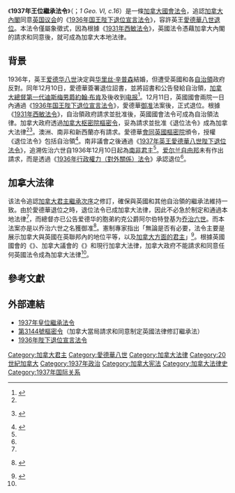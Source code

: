 {{NoteTA
| G1 = PoliticiansUK
| G2 = PP
| G3 = TO
| G4 = UK Places
| 1 = zh-tw:侍從官; zh-cn:侍從官; zh-hk:武官;
| 2 = zh-tw:國教會; zh-cn:国教会; zh-hk:聖公會;
}}
{{Infobox legislation
| short_title = 1937年王位繼承法令<br><small>{{lang|en|Succession to the Throne Act, 1937}}</small>
| legislature = [[加拿大國會|加拿大國會]] 
| long_title = 本法令旨在修改涉及王位繼承方面之法律
| citation = 1 Geo. VI, c.16
| enacted_by = [[加拿大國會|加拿大國會]]
| royal_assent = {{startdate|1937|3|31}}
| status = In force
}}
《'''1937年王位繼承法令'''》（{{lang-en|''Succession to the Throne Act, 1937''}}；''1 Geo. VI, c.16''）是一條[[加拿大國會|加拿大國會]][[國會法令|法令]]，追認[[加拿大內閣|加拿大內閣]]同意[[英国议会|英国议会]]的《[[1936年国王陛下退位宣言法令|1936年国王陛下退位宣言法令]]》，容許英王[[愛德華八世退位|愛德華八世退位]]。本法令僅屬象徵式，因為根據《[[1931年西敏法令|1931年西敏法令]]》，英國法令憑藉加拿大內閣的請求和同意後，就可成為加拿大本地法律。

== 背景 ==
{{main|愛德華八世退位}}
1936年，英王[[爱德华八世|爱德华八世]]決定與[[华里丝·辛普森|华里丝·辛普森]]結婚，但遭受英國和各[[自治領|自治領]]政府反對。同年12月10日，愛德華簽署退位詔書，並將詔書和公告發給自治領，[[加拿大總督|加拿大總督]][[約翰·布肯|第一代迪斯梅男爵約翰·布肯]]及後收到[[电报|电报]]<ref name=CPR>{{cite journal| last=Toffoli| first=Gary| author2=Benoit, Paul| title=More is Needed to Change the Rules of Succession for Canada| journal=Canadian Parliamentary Review| volume=36| issue=2013年夏季 page=10| publisher=加拿大國會| location=渥太華| url=http://www.revparl.ca/36/2/36n2_13e_print.pdf| issn=0229-2548| accessdate=2013-07-29| archive-date=2018-09-06| archive-url=https://web.archive.org/web/20180906181210/http://www.revparl.ca/36/2/36n2_13e_print.pdf| dead-url=no}}</ref>。12月11日，英國國會兩院一日內通過《[[1936年国王陛下退位宣言法令|1936年国王陛下退位宣言法令]]》，愛德華[[御准|御准]]法案後，正式退位。根據《[[1931年西敏法令|1931年西敏法令]]》，自治領政府請求並批准後，英國國會法令可成為自治領法律。加拿大政府透過[[加拿大枢密院|加拿大枢密院]][[樞密令|樞密令]]，妥為請求並批准《退位法令》成為加拿大法律<ref name=CPR /><ref name=Twomey>{{cite AV media| people=Anne Twomey| title=Professor Anne Twomey - Succession to the Crown: foiled by Canada?| medium=Digital video| publisher=倫敦大學學院| location=倫敦| date=2014-09-18| url=http://vimeo.com/108335929| access-date=2020-10-13| archive-date=2021-01-08| archive-url=https://web.archive.org/web/20210108124158/https://vimeo.com/108335929| dead-url=no}} {{Wayback|url=http://vimeo.com/108335929 |date=20210108124158 }}</ref>。澳洲、南非和新西蘭亦有請求。愛德華[[女王會同樞密院|會同]][[英國樞密院|英國樞密院]]頒令，授權《退位法令》包括自治領<ref>{{cite news|title=King Edward renounces the throne|publisher=衛報|date=1936-12|url=http://century.guardian.co.uk/1930-1939/Story/0,6051,127047,00.html|accessdate=2020-10-13|archive-date=2008-02-06|archive-url=https://web.archive.org/web/20080206112831/http://century.guardian.co.uk/1930-1939/Story/0,6051,127047,00.html|dead-url=no}}</ref>。南非議會之後通過《[[1937年英王陛下愛德華八世退位法令|1937年英王愛德華八世陛下退位法令]]》，追溯佐治六世自1936年12月10日起為[[南非君主|南非君主]]<ref name=":0" />。[[爱尔兰自由邦|爱尔兰自由邦]]未有作出請求，而是透過《[[1936年行政權力（對外關係）法令|1936年行政權力（對外關係）法令]]》承認退位<ref name=":0" />。

== 加拿大法律 ==
该法令追認[[英国王位继承|加拿大君主繼承次序]]之修訂，確保與英國和其他自治領的繼承法維持一致。由於愛德華退位之時，退位法令已成加拿大法律，因此不必急於制定和通過本地法律<ref name=Twomey/>，而總督亦已公告爱德华的胞弟約克公爵阿尔伯特登基为[[乔治六世|乔治六世]]。而本法案亦是以乔治六世之名獲御准<ref>{{cite AV media| people=Various| title=In Committee from the Senate: Legal and Constitutional Affairs - March 20, 2013| medium=Digital video| publisher=CPAC| location=渥太華| date=2013-03-20| url=http://www.cpac.ca/en/digital-archives/?search=succession%20throne&orderby=relevance| dead-url=yes| archive-url=https://web.archive.org/web/20150413142423/http://www.cpac.ca/en/digital-archives/?search=succession%20throne&orderby=relevance| archive-date=2015-04-13| access-date=2020-10-13}} {{Wayback|url=http://www.cpac.ca/en/digital-archives/?search=succession%20throne&orderby=relevance |date=20150413142423 }}</ref>。憲制專家指出「無論是否有必要，法令主要是展示加拿大與英國在英聯邦內的地位平等，以及[[加拿大君主|加拿大方面的君主]]」<ref name=":0">{{cite web| url=https://www.sfu.ca/~aheard/324/Independence.html| last=Herald| first=Andrew| title=Canadian Independence| date=1990| publisher=西門菲莎大學| accessdate=2013-07-24| archive-date=2009-02-21| archive-url=https://web.archive.org/web/20090221150147/http://www.sfu.ca/~aheard/324/Independence.html| dead-url=no}}</ref>。根據英國國會的《{{tsl|en|Canada Act, 1982|1982年加拿大法令}}》、加拿大議會的《{{tsl|en|Constitution Act, 1982|1982年憲法法令}}》和現行加拿大法律，加拿大政府不能請求和同意任何英國法令成為加拿大法律<ref name=Twomey/>。

== 參考文獻 ==
{{Reflist|30em}}

== 外部連結 ==
* [http://jameswjbowden.files.wordpress.com/2013/06/succession-to-the-throne-act-1937.pdf 1937年皇位繼承法令]{{Wayback|url=http://jameswjbowden.files.wordpress.com/2013/06/succession-to-the-throne-act-1937.pdf |date=20201016113240 }}
* [http://jameswjbowden.files.wordpress.com/2013/06/pc-1936-3144.pdf 第3144號樞密令]{{Wayback|url=http://jameswjbowden.files.wordpress.com/2013/06/pc-1936-3144.pdf |date=20160304135103 }}（加拿大當局請求和同意制定英國法律修訂繼承法）
* [http://www.heraldica.org/faqs/abdicate.html 1936年陛下退位宣言法令]{{Wayback|url=http://www.heraldica.org/faqs/abdicate.html |date=20201014152029 }}

[[Category:加拿大君主|Category:加拿大君主]]
[[Category:愛德華八世|Category:愛德華八世]]
[[Category:加拿大法律|Category:加拿大法律]]
[[Category:20世紀加拿大|Category:20世紀加拿大]]
[[Category:1937年政治|Category:1937年政治]]
[[Category:加拿大宪法|Category:加拿大宪法]]
[[Category:加拿大法律史|Category:加拿大法律史]]
[[Category:1937年国际关系|Category:1937年国际关系]]